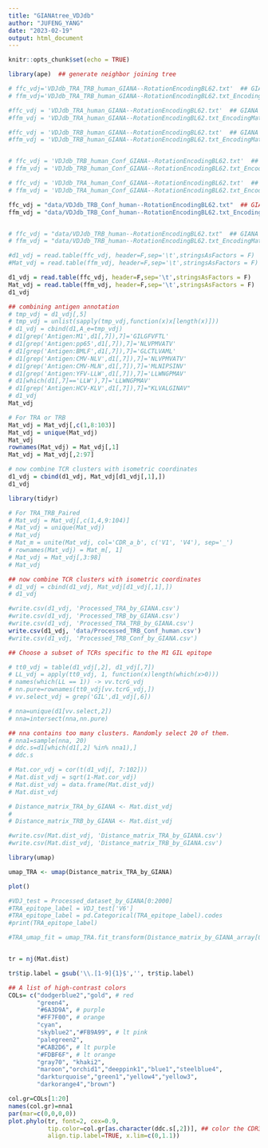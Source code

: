 ```yaml
---
title: "GIANAtree_VDJdb"
author: "JUFENG_YANG"
date: "2023-02-19"
output: html_document
---
```


```r
knitr::opts_chunk$set(echo = TRUE)
```

```R
library(ape)  ## generate neighbor joining tree
```


```R
# ffc_vdj='VDJdb_TRA_TRB_human_GIANA--RotationEncodingBL62.txt'  ## GIANA standard output
# ffm_vdj='VDJdb_TRA_TRB_human_GIANA--RotationEncodingBL62.txt_EncodingMatrix.txt'  ## Output matrix with -M option

#ffc_vdj = 'VDJdb_TRA_human_GIANA--RotationEncodingBL62.txt'  ## GIANA standard output
#ffm_vdj = 'VDJdb_TRA_human_GIANA--RotationEncodingBL62.txt_EncodingMatrix.txt'  ## Output matrix with -M option

#ffc_vdj = 'VDJdb_TRB_human_GIANA--RotationEncodingBL62.txt'  ## GIANA standard output
#ffm_vdj = 'VDJdb_TRB_human_GIANA--RotationEncodingBL62.txt_EncodingMatrix.txt'  ## Output matrix with -M option


# ffc_vdj = 'VDJdb_TRB_human_Conf_GIANA--RotationEncodingBL62.txt'  ## GIANA standard output
# ffm_vdj = 'VDJdb_TRB_human_Conf_GIANA--RotationEncodingBL62.txt_EncodingMatrix.txt'  ## Output matrix with -M option

# ffc_vdj = 'VDJdb_TRA_human_Conf_GIANA--RotationEncodingBL62.txt'  ## GIANA standard output
# ffm_vdj = 'VDJdb_TRA_human_Conf_GIANA--RotationEncodingBL62.txt_EncodingMatrix.txt'  ## Output matrix with -M option

ffc_vdj = "data/VDJdb_TRB_Conf_human--RotationEncodingBL62.txt"  ## GIANA standard output
ffm_vdj = "data/VDJdb_TRB_Conf_human--RotationEncodingBL62.txt_EncodingMatrix.txt"  ## Output matrix with -M option


# ffc_vdj = "data/VDJdb_TRB_human--RotationEncodingBL62.txt"  ## GIANA standard output
# ffm_vdj = "data/VDJdb_TRB_human--RotationEncodingBL62.txt_EncodingMatrix.txt"  ## Output matrix with -M option

#d1_vdj = read.table(ffc_vdj, header=F,sep='\t',stringsAsFactors = F)
#Mat_vdj = read.table(ffm_vdj, header=F,sep='\t',stringsAsFactors = F)

```


```R
d1_vdj = read.table(ffc_vdj, header=F,sep='\t',stringsAsFactors = F)
Mat_vdj = read.table(ffm_vdj, header=F,sep='\t',stringsAsFactors = F)
d1_vdj

## combining antigen annotation
# tmp_vdj = d1_vdj[,5]
# tmp_vdj = unlist(sapply(tmp_vdj,function(x)x[length(x)]))
# d1_vdj = cbind(d1,A_e=tmp_vdj)
# d1[grep('Antigen:M1',d1[,7]),7]='GILGFVFTL'
# d1[grep('Antigen:pp65',d1[,7]),7]='NLVPMVATV'
# d1[grep('Antigen:BMLF',d1[,7]),7]='GLCTLVAML'
# d1[grep('Antigen:CMV-NLV',d1[,7]),7]='NLVPMVATV'
# d1[grep('Antigen:CMV-MLN',d1[,7]),7]='MLNIPSINV'
# d1[grep('Antigen:YFV-LLW',d1[,7]),7]='LLWNGPMAV'
# d1[which(d1[,7]=='LLW'),7]='LLWNGPMAV'
# d1[grep('Antigen:HCV-KLV',d1[,7]),7]="KLVALGINAV"
# d1_vdj
Mat_vdj
```

```R
# For TRA or TRB
Mat_vdj = Mat_vdj[,c(1,8:103)]
Mat_vdj = unique(Mat_vdj)
Mat_vdj
rownames(Mat_vdj) = Mat_vdj[,1]
Mat_vdj = Mat_vdj[,2:97]

# now combine TCR clusters with isometric coordinates
d1_vdj = cbind(d1_vdj, Mat_vdj[d1_vdj[,1],])
d1_vdj
```


```R
library(tidyr)

```



```R
# For TRA_TRB_Paired
# Mat_vdj = Mat_vdj[,c(1,4,9:104)]
# Mat_vdj = unique(Mat_vdj)
# Mat_vdj
# Mat_m = unite(Mat_vdj, col='CDR_a_b', c('V1', 'V4'), sep='_')
# rownames(Mat_vdj) = Mat_m[, 1]
# Mat_vdj = Mat_vdj[,3:98]
# Mat_vdj
```


```R
## now combine TCR clusters with isometric coordinates
# d1_vdj = cbind(d1_vdj, Mat_vdj[d1_vdj[,1],])
# d1_vdj

```


```R

#write.csv(d1_vdj, 'Processed_TRA_by_GIANA.csv')
#write.csv(d1_vdj, 'Processed_TRB_by_GIANA.csv')
#write.csv(d1_vdj, 'Processed_TRA_TRB_by_GIANA.csv')
write.csv(d1_vdj, 'data/Processed_TRB_Conf_human.csv')
#write.csv(d1_vdj, 'Processed_TRB_Conf_by_GIANA.csv')
```


```R

## Choose a subset of TCRs specific to the M1 GIL epitope

# tt0_vdj = table(d1_vdj[,2], d1_vdj[,7])
# LL_vdj = apply(tt0_vdj, 1, function(x)length(which(x>0)))
# names(which(LL == 1)) -> vv.tcrG_vdj
# nn.pure=rownames(tt0_vdj[vv.tcrG_vdj,])
# vv.select_vdj = grep('GIL',d1_vdj[,6])

# nna=unique(d1[vv.select,2])
# nna=intersect(nna,nn.pure)

## nna contains too many clusters. Randomly select 20 of them.
# nna1=sample(nna, 20)
# ddc.s=d1[which(d1[,2] %in% nna1),]
# ddc.s
```


```R
# Mat.cor_vdj = cor(t(d1_vdj[, 7:102]))
# Mat.dist_vdj = sqrt(1-Mat.cor_vdj)
# Mat.dist_vdj = data.frame(Mat.dist_vdj)
# Mat.dist_vdj
```
```R
# Distance_matrix_TRA_by_GIANA <- Mat.dist_vdj
# 
# Distance_matrix_TRB_by_GIANA <- Mat.dist_vdj
```

```R
#write.csv(Mat.dist_vdj, 'Distance_matrix_TRA_by_GIANA.csv')
#write.csv(Mat.dist_vdj, 'Distance_matrix_TRB_by_GIANA.csv')
```


```R
library(umap)

umap_TRA <- umap(Distance_matrix_TRA_by_GIANA)

plot()

#VDJ_test = Processed_dataset_by_GIANA[0:2000]
#TRA_epitope_label = VDJ_test['V6']
#TRA_epitope_label = pd.Categorical(TRA_epitope_label).codes
#print(TRA_epitope_label)

#TRA_umap_fit = umap_TRA.fit_transform(Distance_matrix_by_GIANA_array[0:2000])



```



```R

tr = nj(Mat.dist)

tr$tip.label = gsub('\\.[1-9]{1}$','', tr$tip.label)

## A list of high-contrast colors
COLs= c("dodgerblue2","gold", # red
        "green4",
        "#6A3D9A", # purple
        "#FF7F00", # orange
        "cyan",
        "skyblue2","#FB9A99", # lt pink
        "palegreen2",
        "#CAB2D6", # lt purple
        "#FDBF6F", # lt orange
        "gray70", "khaki2",
        "maroon","orchid1","deeppink1","blue1","steelblue4",
        "darkturquoise","green1","yellow4","yellow3",
        "darkorange4","brown")

col.gr=COLs[1:20]
names(col.gr)=nna1
par(mar=c(0,0,0,0))
plot.phylo(tr, font=2, cex=0.9, 
           tip.color=col.gr[as.character(ddc.s[,2])], ## color the CDR3s according to antigen-specificity
           align.tip.label=TRUE, x.lim=c(0,1.1))

```


















